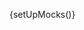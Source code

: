 
{setUpMocks()}

<Meta
  title="Modular Checkout/Sub-components/Checkout Summary"
  Components="justifi-checkout-summary"
  of={JustifiCheckoutSummary}
/>

<Title />

---

Renders a summary of checkout details consisting of the checkout description and amount passed in the [create checkout API request](https://docs.justifi.tech/api-spec#tag/Checkouts/operation/CreateCheckout) as part of a checkout flow.

This component is **designed to be used within** the `justifi-modular-checkout` and **does not accept props directly**. Instead, it relies on the shared state passed through the Stencil Store, managed by the `justifi-modular-checkout` component.

**Authorization** and business context are also handled by `justifi-modular-checkout`, which manages authentication tokens and related configuration.

This component exposes **no public methods or properties** and is not intended for standalone use.

# Example Usage

---

<ComponentBox>
  <justifi-modular-checkout auth-token="123abc" checkout-id="cho_123">
    <justifi-checkout-summary />
  </justifi-modular-checkout>
</ComponentBox>

---

<Source dark language="html" code={codeExampleFull} />
